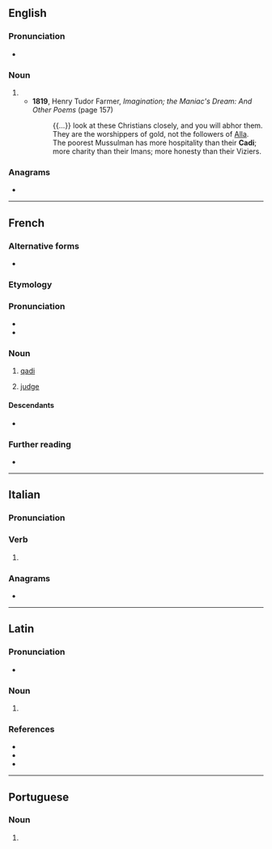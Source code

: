 {{also|Cadi|cadì|cadı|cădi|čadí|Çadi}}
==English==

===Pronunciation===
* {{IPA|en|/ˈkɑːdi/}}

===Noun===
{{en-noun}}

# {{alternative form of|en|qadi}}
#* '''1819''', Henry Tudor Farmer, ''Imagination; the Maniac's Dream: And Other Poems'' (page 157)
#*: {{...}} look at these Christians closely, and you will abhor them. They are the worshippers of gold, not the followers of [[Alla]]. The poorest Mussulman has more hospitality than their '''Cadi'''; more charity than their Imans; more honesty than their Viziers.

===Anagrams===
* {{anagrams|en|a=acdi|-adic|ACID|Daic|acid|adic|caid}}

----

==French==

===Alternative forms===
* {{alter|fr|Cadi|kadi|qadi}}

===Etymology===
{{bor|fr|ar|قَاضٍ}}

===Pronunciation===
* {{fr-IPA}}
* {{audio|fr|LL-Q150 (fra)-Lyokoï-cadi.wav|Audio}}

===Noun===
{{fr-noun|m}}

# [[qadi]] {{gloss|civil judge in certain Islamic countries}}
# {{lb|fr|by extension}} [[judge]]
#: {{syn|fr|juge}}

====Descendants====
* {{desc|de|Kadi|bor=1|unc=1}}

===Further reading===
* {{R:TLFi}}

----

==Italian==

===Pronunciation===
{{it-pr|càdi}}

===Verb===
{{head|it|verb form}}

# {{inflection of|it|cadere||2|s|pres|ind|;|2|s|imp}}

===Anagrams===
* {{anagrams|it|a=acdi|-cida|Ciad|dica}}

----

==Latin==

===Pronunciation===
* {{la-IPA|cadī}}

===Noun===
{{la-noun-form|cadī}}

# {{inflection of|la|cadus||nom//voc|p|;|gen|s}}

===References===
* {{R:du Cange}}
* {{R:Peck}}
* {{R:Smith's Geography}}

----

==Portuguese==

===Noun===
{{pt-noun|m}}

# {{lb|pt|Islam}} {{l|en|qadi}} {{gloss|Sharia judge}}